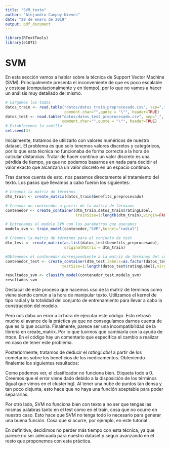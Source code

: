 ```yaml
---
title: "SVM_texto"
author: "Alejandro Campoy Nieves"
date: "29 de enero de 2019"
output: pdf_document
---
```


```r
library(RTextTools)
library(e1071)
```


# SVM

En esta sección vamos a hablar sobre la técnica de Support Vector Machine (SVM). Principalmente presenta el inconveniente de que es poco escalable y costosa (computacionalmente y en tiempo), por lo que no vamos a hacer un análisis muy detallado del mismo.

```r
# Cargamos los tados
datos_train <- read.table("datos/datos_train_preprocesado.csv", sep=",",
                          comment.char="",quote = "\"", header=TRUE)
datos_test <- read.table("datos/datos_test_preprocesado.csv", sep=",",
                         comment.char="",quote = "\"", header=TRUE)
# Establecemos la semilla
set.seed(3)
```

Inicialmente, tratamos de utilizarlo con valores numéricos de nuestro dataset. El problema es que solo tenemos valores discretos y categóricos, por lo que esta técnica no funcionaba de forma correcta a la hora de calcular distancias. Tratar de hacer continuo un valor discreto es una pérdida de tiempo, ya que no podemos basarnos en nada para decidir el valor exacto que alcanzaría un valor discreto en un espacio continuo.

Tras darnos cuenta de esto, nos pasamos directamente al tratamiento del texto. Los pasos que llevamos a cabo fueron los siguientes:

```r
# Creamos la matriz de términos
dtm_train <- create_matrix(datos_train$benefits_preprocesado)

# Creamos un contenedor a partir de la matriz de términos
contenedor <- create_container(dtm_train,datos_train$ratingLabel,
                               trainSize=1:length(dtm_train),virgin=FALSE)

# Entrenamos el modelo SVM con los parámetros que queramos 
modelo_svm <- train_model(contenedor,"SVM",kernel="radial")

# Creamos la matriz de términos para el conjunto de test
dtm_test <- create_matrix(as.list(datos_test$benefits_preprocesado), 
                          originalMatrix = dtm_train)

#Obtenemos el contenedor correspondiente a la matriz de términos del conjunto de Test
contenedor_test <- create_container(dtm_test,labels=as.factor(datos_test$ratingLabel),
                         testSize=1:length(datos_test$ratingLabel),virgin=FALSE) 

resultados_svm <- classify_model(contenedor_test,modelo_svm)
resultados_svm
```

Destacar de este proceso que hacemos uso de la matriz de términos como viene siendo común a la hora de manipular texto. Utilizamos el kernel de tipo radial y la totalidad del conjunto de entrenamiento para llevar a cabo la construcción del modelo.

Pero nos daba un error a la hora de ejecutar este código. Esto retrasó mucho el avance de la práctica ya que no conseguíamos darnos cuenta de que es lo que ocurría. Finalmente, parece ser una incompatibilidad de la librería en create_matrix. Por lo que tuvimos que cambiarla con la ayuda de *trace*. En el código hay un comentario que especifíca el cambio a realizar en caso de tener este problema.


Posteriormente, tratamos de deducir el _ratingLabel_ a partir de los cometarios sobre los beneficios de los medicamentos. Obteniendo finalemte los siguientes resultados:

\begin{figure}[h]
    \centering
    \includegraphics[width=1\textwidth]{figuras/svm/resultado.png}
    \caption{Salida de SVM para el ratingLabel a partir de los comentarios de texto sobre los beneficios.}
    \label{fig:svm:resultados}
\end{figure}

Como podemos ver, el clasificador no funciona bien. Etiqueta todo a 0. Creemos que el error viene dado debido a la disposición de los términos (igual que vimos en el clustering). Al tener una nube de puntos tan densa y tan poco disjunta, esto hace que no haya una función aceptable para poder separarlas.

Por otro lado, SVM no funciona bien con texto a no ser que tengas las mismas palabras tanto en el test como en el train, cosa que no ocurre en nuestro caso. Esto hace que SVM no tenga todo lo necesario para generar una buena función. Cosa que sí ocurre, por ejemplo, en este tutorial \url{https://www.svm-tutorial.com/2014/11/svm-classify-text-r/}.

En definitiva, decidimos no perder más tiempo con esta técnica, ya que parece no ser adecuada para nuestro dataset y seguir avanzando en el resto que proponemos con esta práctica.



